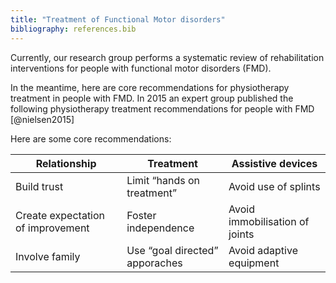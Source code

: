 ```yaml
---
title: "Treatment of Functional Motor disorders"
bibliography: references.bib
---
```


Currently, our research group performs a systematic review of rehabilitation interventions for people with functional motor disorders (FMD).

In the meantime, here are core recommendations for physiotherapy treatment in people with FMD. In 2015 an expert group published the following physiotherapy treatment recommendations for people with FMD [@nielsen2015]

Here are some core recommendations:

| Relationship                      | Treatment                      | Assistive devices              |
|-----------------------------------|--------------------------------|--------------------------------|
| Build trust                       | Limit "hands on treatment"     | Avoid use of splints           |
| Create expectation of improvement | Foster independence            | Avoid immobilisation of joints |
| Involve family                    | Use "goal directed" apporaches | Avoid adaptive equipment       |
